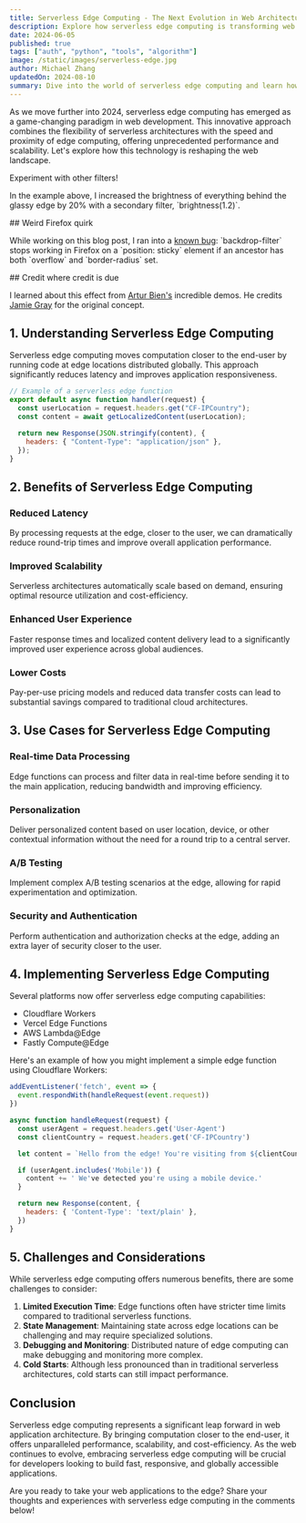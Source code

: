 ```yaml
---
title: Serverless Edge Computing - The Next Evolution in Web Architecture
description: Explore how serverless edge computing is transforming web application architecture and performance
date: 2024-06-05
published: true
tags: ["auth", "python", "tools", "algorithm"]
image: /static/images/serverless-edge.jpg
author: Michael Zhang
updatedOn: 2024-08-10
summary: Dive into the world of serverless edge computing and learn how it's revolutionizing web application delivery, performance, and user experience.
---
```


As we move further into 2024, serverless edge computing has emerged as a game-changing paradigm in web development. This innovative approach combines the flexibility of serverless architectures with the speed and proximity of edge computing, offering unprecedented performance and scalability. Let's explore how this technology is reshaping the web landscape.

<Callout>
  Experiment with other filters!

In the example above, I increased the brightness of everything behind the glassy edge by 20% with a secondary filter, \`brightness(1.2)\`.

</Callout>

<Callout variant="warning">
  ## Weird Firefox quirk

While working on this blog post, I ran into a [known bug](https://example.com): \`backdrop-filter\` stops working in Firefox on a \`position: sticky\` element if an ancestor has both \`overflow\` and \`border-radius\` set.

</Callout>

<Callout variant="info">
  ## Credit where credit is due

I learned about this effect from [Artur Bien's](https://example.com) incredible demos. He credits [Jamie Gray](https://example.com) for the original concept.

</Callout>

## 1. Understanding Serverless Edge Computing

Serverless edge computing moves computation closer to the end-user by running code at edge locations distributed globally. This approach significantly reduces latency and improves application responsiveness.

```javascript title="handler.js"
// Example of a serverless edge function
export default async function handler(request) {
  const userLocation = request.headers.get("CF-IPCountry");
  const content = await getLocalizedContent(userLocation);

  return new Response(JSON.stringify(content), {
    headers: { "Content-Type": "application/json" },
  });
}
```

## 2. Benefits of Serverless Edge Computing

### Reduced Latency

By processing requests at the edge, closer to the user, we can dramatically reduce round-trip times and improve overall application performance.

### Improved Scalability

Serverless architectures automatically scale based on demand, ensuring optimal resource utilization and cost-efficiency.

### Enhanced User Experience

Faster response times and localized content delivery lead to a significantly improved user experience across global audiences.

### Lower Costs

Pay-per-use pricing models and reduced data transfer costs can lead to substantial savings compared to traditional cloud architectures.

## 3. Use Cases for Serverless Edge Computing

### Real-time Data Processing

Edge functions can process and filter data in real-time before sending it to the main application, reducing bandwidth and improving efficiency.

### Personalization

Deliver personalized content based on user location, device, or other contextual information without the need for a round trip to a central server.

### A/B Testing

Implement complex A/B testing scenarios at the edge, allowing for rapid experimentation and optimization.

### Security and Authentication

Perform authentication and authorization checks at the edge, adding an extra layer of security closer to the user.

## 4. Implementing Serverless Edge Computing

Several platforms now offer serverless edge computing capabilities:

- Cloudflare Workers
- Vercel Edge Functions
- AWS Lambda@Edge
- Fastly Compute@Edge

Here's an example of how you might implement a simple edge function using Cloudflare Workers:

```javascript
addEventListener('fetch', event => {
  event.respondWith(handleRequest(event.request))
})

async function handleRequest(request) {
  const userAgent = request.headers.get('User-Agent')
  const clientCountry = request.headers.get('CF-IPCountry')

  let content = `Hello from the edge! You're visiting from ${clientCountry}.`

  if (userAgent.includes('Mobile')) {
    content += ' We've detected you're using a mobile device.'
  }

  return new Response(content, {
    headers: { 'Content-Type': 'text/plain' },
  })
}
```

## 5. Challenges and Considerations

While serverless edge computing offers numerous benefits, there are some challenges to consider:

1. **Limited Execution Time**: Edge functions often have stricter time limits compared to traditional serverless functions.
2. **State Management**: Maintaining state across edge locations can be challenging and may require specialized solutions.
3. **Debugging and Monitoring**: Distributed nature of edge computing can make debugging and monitoring more complex.
4. **Cold Starts**: Although less pronounced than in traditional serverless architectures, cold starts can still impact performance.

## Conclusion

Serverless edge computing represents a significant leap forward in web application architecture. By bringing computation closer to the end-user, it offers unparalleled performance, scalability, and cost-efficiency. As the web continues to evolve, embracing serverless edge computing will be crucial for developers looking to build fast, responsive, and globally accessible applications.

Are you ready to take your web applications to the edge? Share your thoughts and experiences with serverless edge computing in the comments below!
